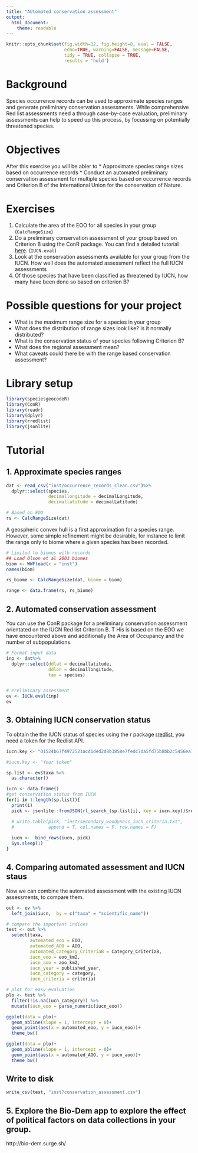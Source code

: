 ```yaml
---
title: "AUtomated conservation assessment"
output: 
  html_document:
    theme: readable
---
```


```r
knitr::opts_chunk$set(fig.width=12, fig.height=8, eval = FALSE,
                      echo=TRUE, warning=FALSE, message=FALSE,
                      tidy = TRUE, collapse = TRUE,
                      results = 'hold')
```
# Background
Species occurrence records can be used to approximate species ranges and generate preliminary conservation assessments. While comprehensive Red list assessments need a through case-by-case evaluation, preliminary assessments can help to speed up this process, by focussing on potentially threatened species.

# Objectives
After this exercise you will be abler to 
* Approximate species range sizes based on occurrence records
* Conduct an automated preliminary conservation assessment for multiple species based on occurrence records and Criterion B of the International Union for the conservation of Nature.

# Exercises
1. Calculate the area of the EOO for all species in your group (`CalcRangeSize`)
2. Do a preliminary conservation assessment of your group based on Criterion B using the ConR package. You can find a detailed tutorial [here](https://cran.r-project.org/web/packages/ConR/vignettes/my-vignette.html). (`IUCN.eval`)
3. Look at the conservation assessments available for your group from the IUCN. How well does the automated assessment reflect the full IUCN assessments
4. Of those species that have been classified as threatened by IUCN, how many have been done so based on criterion B?

# Possible questions for your project
* What is the maximum range size for a species in your group
* What does the distribution of range sizes look like? Is it normally distributed?
* What is the conservation status of your species following Criterion B?
* What does the regional assessment mean?
* What caveats could there be with the range based conservation assessment?

# Library setup
```r
library(speciesgeocodeR)
library(ConR)
library(readr)
library(dplyr)
library(rredlist)
library(jsonlite)
```

# Tutorial

## 1. Approximate species ranges

```r
dat <- read_csv("inst/occurrence_records_clean.csv")%>%
  dplyr::select(species, 
                decimallongitude = decimalLongitude,
                decimallatitude = decimalLatitude)

# Based on EOO
rs <- CalcRangeSize(dat)
```

A geospheric convex hull is a first approximation for a species range. However, some simple refinement might be desirable, for instance to limit the range only to biome where a given species has been recorded.

```r
# Limited to biomes with records
## Load Olson et al 2001 biomes
biom <- WWFload(x = "inst")
names(biom)

rs_biome <- CalcRangeSize(dat, biome = biom)

range <- data.frame(rs, rs_biome)
```

## 2. Automated conservation assessment 
You can use the ConR package for a preliminary conservation assessment orientated on the IUCN Red list Criterion B. T His is based on the EOO we have encountered above and additionally the Area of Occupancy and the number of subpopulations.

```r
# Format input data
inp <- dat%>%
  dplyr::select(ddlat = decimallatitude,
                ddlon = decimallongitude, 
                tax = species)


# Preliminary assessment
ev <- IUCN.eval(inp)
ev
```


## 3. Obtaining IUCN conservation status
To obtain the the IUCN status of species using the r package [rredlist](https://cran.r-project.org/web/packages/rredlist/index.html), you need a token for the Redlist API.

```r
iucn.key <- "01524b67f4972521acd1ded2d8b3858e7fedc7da5fd75b8bb2c5456ea18b01ba"
```

```r
#iucn.key <- "Your token"

sp.list <- ev$taxa %>% 
  as.character()

iucn <- data.frame()
#get conservation status from IUCN
for(i in 1:length(sp.list)){
  print(i)
  pick <- jsonlite::fromJSON(rl_search_(sp.list[i], key = iucn.key))$result

  # write.table(pick, "inst/secondary_woodyness_iucn_criteria.txt", 
  #             append = T, col.names = F, row.names = F)
  
  iucn <-  bind_rows(iucn, pick)
  Sys.sleep(1)
}

```


## 4. Comparing automated assessment and IUCN staus
Now we can combine the automated assessment with the existing IUCN assessments, to compare them.

```r
out <- ev %>% 
  left_join(iucn,  by = c("taxa" = "scientific_name"))

# compare the important indices
test <- out %>% 
  select(taxa, 
         automated_eoo = EOO, 
         automated_AOO = AOO, 
         automated_Category_CriteriaB = Category_CriteriaB,
         iucn_eoo = eoo_km2,
         iucn_aoo = aoo_km2,
         iucn_year = published_year,
         iucn_category = category, 
         iucn_criteria = criteria)

# plot for easy evaluation
plo <- test %>% 
  filter(!is.na(iucn_category)) %>% 
  mutate(iucn_eoo = parse_numeric(iucn_eoo))

ggplot(data = plo)+
  geom_abline(slope = 1, intercept = 0)+
  geom_point(aes(x = automated_eoo, y = iucn_eoo))+
  theme_bw()

ggplot(data = plo)+
  geom_abline(slope = 1, intercept = 0)+
  geom_point(aes(x = automated_AOO, y = iucn_aoo))+
  theme_bw()

```

## Write to disk

```r
write_csv(test, "inst?conservation_assessment.csv")
```


## 5. Explore the Bio-Dem app to explore the effect of political factors on data collections in your group. 
http://bio-dem.surge.sh/



